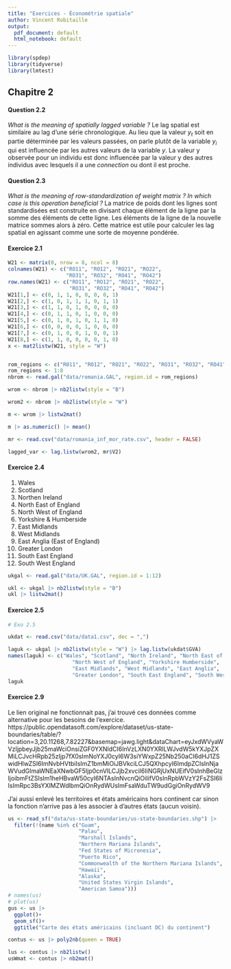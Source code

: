 ```yaml
---
title: "Exercices - Économétrie spatiale"
author: Vincent Robitaille
output:
  pdf_document: default
  html_notebook: default
---
```

```r
library(spdep)
library(tidyverse)
library(lmtest)
```

## Chapitre 2

#### Question 2.2

*What is the meaning of spatially lagged variable ?*
Le lag spatial est similaire au lag d'une série chronologique. Au lieu que la valeur $y_t$ soit en partie déterminée par les valeurs passées, on parle plutôt de la variable $y_i$ qui est influencée par les autres valeurs de la variable $y$. La valeur y observée pour un individu est donc influencée par la valeur y des autres individus avec lesquels il a une *connection* ou dont il est proche.

#### Question 2.3

*What is the meaning of row-standardization of weight matrix ?  In which case is this operation beneficial ?*
La matrice de poids dont les lignes sont standardisées est construite en divisant chaque élément de la ligne par la somme des éléments de cette ligne. Les éléments de la ligne de la nouvelle matrice sommes alors à zéro. Cette matrice est utile pour calculer les lag spatial en agissant comme une sorte de moyenne pondérée.

#### Exercice 2.1

```r
W21 <- matrix(0, nrow = 8, ncol = 8)
colnames(W21) <- c("RO11", "RO12", "RO21", "RO22", 
                   "RO31", "RO32", "RO41", "RO42")
row.names(W21) <- c("RO11", "RO12", "RO21", "RO22", 
                    "RO31", "RO32", "RO41", "RO42")
W21[1,] <- c(0, 1, 1, 0, 0, 0, 0, 1)
W21[2,] <- c(1, 0, 1, 1, 1, 0, 1, 1)
W21[3,] <- c(1, 1, 0, 1, 0, 0, 0, 0)
W21[4,] <- c(0, 1, 1, 0, 1, 0, 0, 0)
W21[5,] <- c(0, 1, 0, 1, 0, 1, 1, 0)
W21[6,] <- c(0, 0, 0, 0, 1, 0, 0, 0)
W21[7,] <- c(0, 1, 0, 0, 1, 0, 0, 1)
W21[8,] <- c(1, 1, 0, 0, 0, 0, 1, 0)
x <- mat2listw(W21, style = "W")


rom_regions <- c("R011", "RO12", "RO21", "RO22", "RO31", "RO32", "RO41", "RO42")
rom_regions <- 1:8
nbrom <- read.gal("data/romania.GAL", region.id = rom_regions)

wrom <- nbrom |> nb2listw(style = "B")

wrom2 <- nbrom |> nb2listw(style = "W")

m <- wrom |> listw2mat()

m |> as.numeric() |> mean()

mr <- read.csv("data/romania_inf_mor_rate.csv", header = FALSE)

lagged_var <- lag.listw(wrom2, mr$V2)
```


#### Exercice 2.4

1. Wales
2. Scotland
3. Northen Ireland
4. North East of England
5. North West of England
6. Yorkshire & Humberside
7. East Midlands
8. West Midlands
9. East Anglia (East of England)
10. Greater London
11. South East England
12. South West England

```r
ukgal <- read.gal("data/UK.GAL", region.id = 1:12)

ukl <- ukgal |> nb2listw(style = "B")
ukl |> listw2mat()
```


#### Exercice 2.5

```r
# Exo 2.5

ukdat <- read.csv("data/data1.csv", dec = ",")

laguk <- ukgal |> nb2listw(style = "W") |> lag.listw(ukdat$GVA)
names(laguk) <- c("Wales", "Scotland", "North Ireland", "North East of England",
                     "North West of England", "Yorkshire Humberside",
                     "East Midlands", "West Midlands", "East Anglia",
                     "Greater London", "South East England", "South West England")
laguk
```


#### Exercice 2.9

Le lien original ne fonctionnait pas, j'ai trouvé ces données comme alternative pour les besoins de l'exercice.
https://public.opendatasoft.com/explore/dataset/us-state-boundaries/table/?location=3,20.11268,7.82227&basemap=jawg.light&dataChart=eyJxdWVyaWVzIjpbeyJjb25maWciOnsiZGF0YXNldCI6InVzLXN0YXRlLWJvdW5kYXJpZXMiLCJvcHRpb25zIjp7fX0sImNoYXJ0cyI6W3siYWxpZ25Nb250aCI6dHJ1ZSwidHlwZSI6ImNvbHVtbiIsImZ1bmMiOiJBVkciLCJ5QXhpcyI6ImdpZCIsInNjaWVudGlmaWNEaXNwbGF5Ijp0cnVlLCJjb2xvciI6IiNGRjUxNUEifV0sInhBeGlzIjoibmFtZSIsIm1heHBvaW50cyI6NTAsInNvcnQiOiIifV0sInRpbWVzY2FsZSI6IiIsImRpc3BsYXlMZWdlbmQiOnRydWUsImFsaWduTW9udGgiOnRydWV9

J'ai aussi enlevé les territoires et états américains hors continent car sinon la fonction n'arrive pas à les associer à d'autres états (aucun voisin).
```r

us <- read_sf("data/us-state-boundaries/us-state-boundaries.shp") |> 
  filter(!(name %in% c("Guam",
                       "Palau",
                       "Marshall Islands",
                       "Northern Mariana Islands",
                       "Fed States of Micronesia",
                       "Puerto Rico",
                       "Commonwealth of the Northern Mariana Islands",
                       "Hawaii",
                       "Alaska",
                       "United States Virgin Islands",
                       "American Samoa")))
# names(us)
# plot(us)
gus <- us |> 
  ggplot()+
  geom_sf()+
  ggtitle("Carte des états américains (incluant DC) du continent")

contus <- us |> poly2nb(queen = TRUE)

lus <- contus |> nb2listw()
usWmat <- contus |> nb2mat()
```

